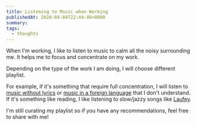 ```yaml
---
title: Listening to Music when Working
publishedAt: 2024-04-04T22:44:46+0800
summary: 
tags:
  - thoughts
---
```


When I'm working, I like to listen to music to calm all the noisy surrounding me. It helps me to focus and concentrate on my work.

Depending on the type of the work I am doing, I will choose different playlist.

For example, if it's something that require full concentration, I will listen to [music without lyrics](https://open.spotify.com/playlist/0DuJpUcHov9nNbfpDzdAK7?si=1dfa8ea2d0ba488c) or [music in a foreign language](https://open.spotify.com/playlist/2Cm9ajh6kZDCA5cmgMlllh?si=5c0a0610887149f4) that I don't understand. If it's something like reading, I like listening to slow/jazzy songs like [Laufey](https://open.spotify.com/playlist/37i9dQZF1EIWCJohaHcLid?si=c8aa5c3d15dc4505). 

I'm still curating my playlist so if you have any recommendations, feel free to share with me! 